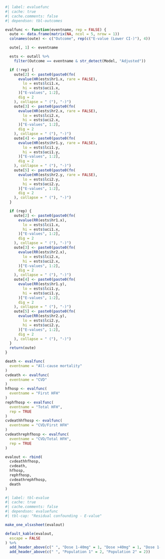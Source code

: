 ```r
#| label: evaluefunc
#| cache: true
#| cache.comments: false
#| dependson: tbl-outcomes

evalfunc <- function(eventname, rep = FALSE) {
  oute <- data.frame(matrix(NA, ncol = 5, nrow = 1))
  colnames(oute) <- c("Outcome", rep(c("E-value (Lower CI-)"), 4))

  oute[, 1] <- eventname

  ests <- outall %>%
    filter(Outcome == eventname & str_detect(Model, "Adjusted"))

  if (!rep) {
    oute[2] <- paste0(paste0(fn(
      evalue(HR(ests$hr1.x, rare = FALSE),
        lo = ests$lci1.x,
        hi = ests$uci1.x,
      )["E-values", 1:2],
      dig = 2
    ), collapse = " ("), "-)")
    oute[3] <- paste0(paste0(fn(
      evalue(HR(ests$hr2.x, rare = FALSE),
        lo = ests$lci2.x,
        hi = ests$uci2.x,
      )["E-values", 1:2],
      dig = 2
    ), collapse = " ("), "-)")
    oute[4] <- paste0(paste0(fn(
      evalue(HR(ests$hr1.y, rare = FALSE),
        lo = ests$lci1.y,
        hi = ests$uci1.y,
      )["E-values", 1:2],
      dig = 2
    ), collapse = " ("), "-)")
    oute[5] <- paste0(paste0(fn(
      evalue(HR(ests$hr2.y, rare = FALSE),
        lo = ests$lci2.y,
        hi = ests$uci2.y,
      )["E-values", 1:2],
      dig = 2
    ), collapse = " ("), "-)")
  }

  if (rep) {
    oute[2] <- paste0(paste0(fn(
      evalue(RR(ests$hr1.x),
        lo = ests$lci1.x,
        hi = ests$uci1.x,
      )["E-values", 1:2],
      dig = 2
    ), collapse = " ("), "-)")
    oute[3] <- paste0(paste0(fn(
      evalue(RR(ests$hr2.x),
        lo = ests$lci2.x,
        hi = ests$uci2.x,
      )["E-values", 1:2],
      dig = 2
    ), collapse = " ("), "-)")
    oute[4] <- paste0(paste0(fn(
      evalue(RR(ests$hr1.y),
        lo = ests$lci1.y,
        hi = ests$uci1.y,
      )["E-values", 1:2],
      dig = 2
    ), collapse = " ("), "-)")
    oute[5] <- paste0(paste0(fn(
      evalue(RR(ests$hr2.y),
        lo = ests$lci2.y,
        hi = ests$uci2.y,
      )["E-values", 1:2],
      dig = 2
    ), collapse = " ("), "-)")
  }
  return(oute)
}

death <- evalfunc(
  eventname = "All-cause mortality"
)
cvdeath <- evalfunc(
  eventname = "CVD"
)
hfhosp <- evalfunc(
  eventname = "First HFH"
)
rephfhosp <- evalfunc(
  eventname = "Total HFH",
  rep = TRUE
)
cvdeathhfhosp <- evalfunc(
  eventname = "CVD/First HFH"
)
cvdeathrephfhosp <- evalfunc(
  eventname = "CVD/Total HFH",
  rep = TRUE
)

evalout <- rbind(
  cvdeathhfhosp,
  cvdeath,
  hfhosp,
  rephfhosp,
  cvdeathrephfhosp,
  death
)
```

```r
#| label: tbl-evalue
#| cache: true
#| cache.comments: false
#| dependson: evaluefunc
#| tbl-cap: "Residual confounding - E-value"

make_one_xlsxsheet(evalout)

default_kable(evalout,
  escape = FALSE
) %>%
  add_header_above(c(" ", "Dose 1-40mg" = 1, "Dose >40mg" = 1, "Dose 1-40mg" = 1, "Dose >40mg" = 1)) %>%
  add_header_above(c(" ", "Population 1" = 2, "Population 2" = 2))
```
